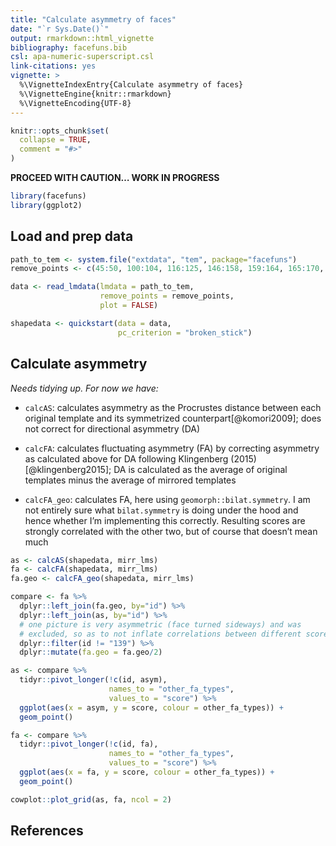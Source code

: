 ```yaml
---
title: "Calculate asymmetry of faces"
date: "`r Sys.Date()`"
output: rmarkdown::html_vignette
bibliography: facefuns.bib
csl: apa-numeric-superscript.csl
link-citations: yes
vignette: >
  %\VignetteIndexEntry{Calculate asymmetry of faces}
  %\VignetteEngine{knitr::rmarkdown}
  %\VignetteEncoding{UTF-8}
---
```


```r
knitr::opts_chunk$set(
  collapse = TRUE,
  comment = "#>"
)
```

**PROCEED WITH CAUTION... WORK IN PROGRESS**

```r
library(facefuns)
library(ggplot2)
```

## Load and prep data
```r
path_to_tem <- system.file("extdata", "tem", package="facefuns")
remove_points <- c(45:50, 100:104, 116:125, 146:158, 159:164, 165:170, 171:174, 175:179, 184:185)

data <- read_lmdata(lmdata = path_to_tem,
                    remove_points = remove_points,
                    plot = FALSE)

shapedata <- quickstart(data = data,
                        pc_criterion = "broken_stick")
```

## Calculate asymmetry

*Needs tidying up. For now we have:*

* `calcAS`: calculates asymmetry as the Procrustes distance between each original template and its symmetrized counterpart[@komori2009]; does not correct for directional asymmetry (DA)

* `calcFA`: calculates fluctuating asymmetry (FA) by correcting asymmetry as calculated above for DA following Klingenberg (2015)[@klingenberg2015]; DA is calculated as the average of original templates minus the average of mirrored templates

* `calcFA_geo`: calculates FA, here using `geomorph::bilat.symmetry`. I am not entirely sure what  `bilat.symmetry` is doing under the hood and hence whether I'm implementing this correctly. Resulting scores are strongly correlated with the other two, but of course that doesn't mean much

```r
as <- calcAS(shapedata, mirr_lms)
fa <- calcFA(shapedata, mirr_lms)
fa.geo <- calcFA_geo(shapedata, mirr_lms)

compare <- fa %>%
  dplyr::left_join(fa.geo, by="id") %>%
  dplyr::left_join(as, by="id") %>%
  # one picture is very asymmetric (face turned sideways) and was
  # excluded, so as to not inflate correlations between different scores
  dplyr::filter(id != "139") %>%
  dplyr::mutate(fa.geo = fa.geo/2)

as <- compare %>%
  tidyr::pivot_longer(!c(id, asym),
                      names_to = "other_fa_types",
                      values_to = "score") %>%
  ggplot(aes(x = asym, y = score, colour = other_fa_types)) +
  geom_point()

fa <- compare %>%
  tidyr::pivot_longer(!c(id, fa),
                      names_to = "other_fa_types",
                      values_to = "score") %>%
  ggplot(aes(x = fa, y = score, colour = other_fa_types)) +
  geom_point()

cowplot::plot_grid(as, fa, ncol = 2)
```



## References
